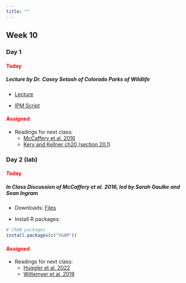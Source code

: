 ```yaml
---
title: ""
---
```


## Week 10

### Day 1

#### [Today]{style="color:red;"}

##### Lecture by Dr. Casey Setash of Colorado Parks of Wildlife 

- <a href="/classfiles/IMlab/Nmix_dataintegration_lecture.pdf">Lecture </a>

- <a href="/classfiles/IMlab/ipm_script.R">IPM Script </a>


#### [Assigned]{style="color:red;"}
 -   Readings for next class:
     - <a href="/readings/McCaffery et al. 2016.pdf">McCaffery et al. 2016 </a>
     - <a href="/readings/Kery and Kellner ch20.pdf">Kery and Kellner ch20 (section 20.1) </a>

 
### Day 2 (lab)

#### [Today]{style="color:red;"}

##### **In Class Discussion of McCaffery et al. 2016, led by Sarah Gaulke and Sean Ingram**

-   Downloads: <a href="/classfiles/IMlab/IMLab.files.zip">Files</a>

-   Install R packages:

```r
# CRAN packages
install.packages(c("VGAM"))
```


#### [Assigned]{style="color:red;"}
- Readings for next class:
  - <a href="/readings/Huggler et al. 2022.pdf"> Huggler et al. 2022 </a>
  - <a href="/readings/Wittemyer et al. 2019.pdf"> Wittemyer et al. 2019 </a>







